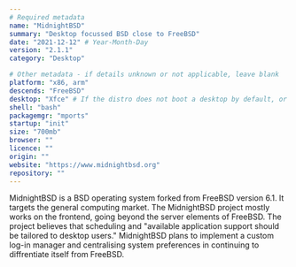 ```yaml
---
# Required metadata
name: "MidnightBSD"
summary: "Desktop focussed BSD close to FreeBSD"
date: "2021-12-12" # Year-Month-Day
version: "2.1.1"
category: "Desktop"

# Other metadata - if details unknown or not applicable, leave blank
platform: "x86, arm"
descends: "FreeBSD"
desktop: "Xfce" # If the distro does not boot a desktop by default, or doesn't ship one, leave 'desktop' blank
shell: "bash"
packagemgr: "mports"
startup: "init"
size: "700mb"
browser: ""
licence: ""
origin: ""
website: "https://www.midnightbsd.org"
repository: ""
---
```


MidnightBSD is a BSD operating system forked from FreeBSD version 6.1. It targets the general computing market. The MidnightBSD project mostly works on the frontend, going beyond the server elements of FreeBSD. The project believes that scheduling and "available application support should be tailored to desktop users." MidnightBSD plans to implement a custom log-in manager and centralising system preferences in continuing to diffrentiate itself from FreeBSD.
